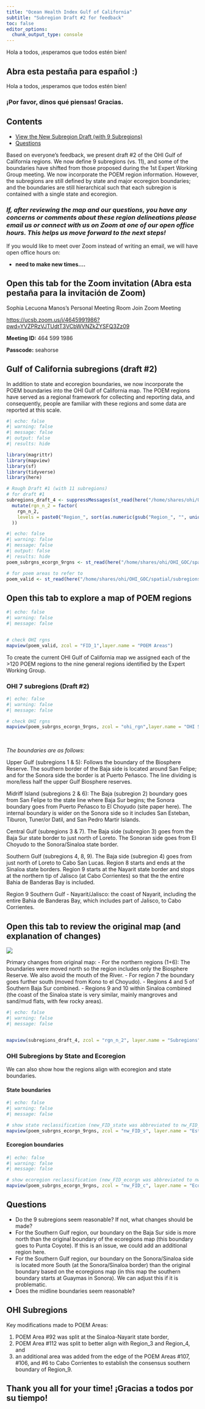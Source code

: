 ```yaml
---
title: "Ocean Health Index Gulf of California"
subtitle: "Subregion Draft #2 for feedback"
toc: false
editor_options: 
  chunk_output_type: console
---
```


Hola a todos, ¡esperamos que todos estén bien!

::: {.callout-note collapse=true}
## Abra esta pestaña para español :)

Hola a todos, ¡esperamos que todos estén bien!

### ¡Por favor, dinos qué piensas! Gracias.
:::


## Contents {.unlisted}
- [View the New Subregion Draft (with 9 Subregions)](#interactive-map)
- [Questions](#key-questions)


Based on everyone's feedback, we present draft #2 of the OHI Gulf of California regions. We now define 9 subregions (vs. 11), and some of the boundaries have shifted from those proposed during the 1st Expert Working Group meeting. We now incorporate the POEM region information. However, the subregions are still defined by state and major ecoregion boundaries; and the boundaries are still hierarchical such that each subregion is contained with a single state and ecoregion. 

### ***If, after reviewing the map and our questions, you have any concerns or comments about these region delineations please email us or connect with us on Zoom at one of our open office hours. This helps us move forward to the next steps!***

If you would like to meet over Zoom instead of writing an email, we will have open office hours on:

-   **need to make new times....**

::: {.callout-tip collapse=true}
## Open this tab for the Zoom invitation (Abra esta pestaña para la invitación de Zoom)

Sophia Lecuona Manos's Personal Meeting Room
Join Zoom Meeting

<https://ucsb.zoom.us/j/4645991986?pwd=YVZPRzVJTUdtT3VCbWVNZkZYSFQ3Zz09>

**Meeting ID:** 464 599 1986

**Passcode:** seahorse

:::

## Gulf of California subregions (draft #2) {#interactive-map}

In addition to state and ecoregion boundaries, we now incorporate the POEM boundaries into the OHI Gulf of California map. The POEM regions have served as a regional framework for collecting and reporting data, and consequently, people are familiar with these regions and some data are reported at this scale. 

```r
#| echo: false
#| warning: false
#| message: false
#| output: false
#| results: hide

library(magrittr)
library(mapview)
library(sf)
library(tidyverse)
library(here)

# Rough Draft #1 (with 11 subregions)
# for draft #1
subregions_draft_4 <- suppressMessages(st_read(here("/home/shares/ohi/OHI_GOC/spatial/subregions_drafts/june_24", "subregions_draft_2.shp"))) %>% 
  mutate(rgn_n_2 = factor(
    rgn_n_2,
    levels = paste0("Region_", sort(as.numeric(gsub("Region_", "", unique(rgn_n_2)))))
  ))

```

```r
#| echo: false
#| warning: false
#| message: false
#| output: false
#| results: hide
poem_subrgns_ecorgn_9rgns <- st_read(here("/home/shares/ohi/OHI_GOC/spatial/subregions_drafts/poem_w_ohi_draft","poem_subrgns_ohi_9rgns_final.shp")) # WGS 84

# for poem areas to refer to
poem_valid <- st_read(here("/home/shares/ohi/OHI_GOC/spatial/subregions_drafts/poem","poem_valid.shp"))
```


::: {.callout-tip collapse=true}
## Open this tab to explore a map of POEM regions 


```r
#| echo: false
#| warning: false
#| message: false


# check OHI rgns
mapview(poem_valid, zcol = "FID_1",layer.name = "POEM Areas") 
```

:::


To create the current OHI Gulf of California map we assigned each of the  >120 POEM regions to the nine general regions identified by the Expert Working Group. 

### OHI 7 subregions (Draft #2)

```r
#| echo: false
#| warning: false
#| message: false

# check OHI rgns
mapview(poem_subrgns_ecorgn_9rgns, zcol = "ohi_rgn",layer.name = "OHI Subregions") # YAY looks great!!!
```

<br>

*The boundaries are as follows:*

Upper Gulf (subregions 1 & 5): Follows the boundary of the Biosphere Reserve. The southern border of the Baja side is located around San Felipe; and for the Sonora side the border is at Puerto Peñasco. The line dividing is more/less half the upper Gulf Biosphere reserves.

Midriff Island (subregions 2 & 6):  The Baja (subregion 2) boundary goes from San Felipe to the state line where Baja Sur begins; the Sonora boundary goes from Puerto Peñasco to El Choyudo (site paper here). The internal boundary is wider on the Sonora side so it includes San Esteban, Tiburon, Tuner/or Datil, and San Pedro Martir Islands.

Central Gulf (subregions 3 & 7). The Baja side (subregion 3) goes from the Baja Sur state border to just north of Loreto. The Sonoran side goes from El Choyudo to the Sonora/Sinaloa state border. 

Southern Gulf (subregions 4, 8, 9). The Baja side (subregion 4) goes from just north of Loreto to Cabo San Lucas. Region 8 starts and ends at the Sinaloa state borders. Region 9 starts at the Nayarit state border and stops at the northern tip of Jalisco (at Cabo Corrientes) so that the the entire Bahia de Banderas Bay is included.

Region 9 Southern Gulf - Nayarit/Jalisco: the coast of Nayarit, including the entire Bahia de Banderas Bay, which includes part of Jalisco, to Cabo Corrientes.

::: {.callout-tip collapse=true}
## Open this tab to review the original map (and explanation of changes) 
![](chapters/figs/regions_subregions_drawn_ewg1.png)

Primary changes from original map:
- For the northern regions (1+6): The boundaries were moved north so the region includes only the Biosphere Reserve. We also avoid the mouth of the River. 
- For region 7 the boundary goes further south (moved from Kono to el Choyudo).
- Regions 4 and 5 of Southern Baja Sur combined.
- Regions 9 and 10 within Sinaloa combined (the coast of the Sinaloa state is very similar, mainly mangroves and sand/mud flats, with few rocky areas). 


```r
#| echo: false
#| warning: false
#| message: false


mapview(subregions_draft_4, zcol = "rgn_n_2", layer.name = "Subregions")
```

:::


### OHI Subregions by State and Ecoregion

We can also show how the regions align with ecoregion and state boundaries.

#### State boundaries
```r
#| echo: false
#| warning: false
#| message: false

# show state reclassification (new_FID_state was abbreviated to nw_FID_s)
mapview(poem_subrgns_ecorgn_9rgns, zcol = "nw_FID_s", layer.name = "Estados") # looks good!
```


#### Ecoregion boundaries
```r
#| echo: false
#| warning: false
#| message: false

# show ecoregion reclassification (new_FID_ecorgn was abbreviated to nw_FID_c)
mapview(poem_subrgns_ecorgn_9rgns, zcol = "nw_FID_c", layer.name = "Ecoregions") # great!!
```

## Questions {#key-questions}

- Do the 9 subregions seem reasonable? If not, what changes should be made?
- For the Southern Gulf region, our boundary on the Baja Sur side is more north than the original boundary of the ecoregions map (this boundary goes to Punta Coyote). If this is an issue, we could add an additional region here.
- For the Southern Gulf region, our boundary on the Sonora/Sinaloa side is located more South (at the Sonora/Sinaloa border) than the original boundary based on the ecoregions map (in this map the southern boundary starts at Guaymas in Sonora). We can adjust this if it is problematic.
- Does the midline boundaries seem reasonable?




## OHI Subregions

Key modifications made to POEM Areas: 

(1) POEM Area #92 was split at the Sinaloa-Nayarit state border, 
(2) POEM Area #112 was split to better align with Region_3 and Region_4, and 
(3) an additional area was added from the edge of the POEM Areas #107, #106, and #6 to Cabo Corrientes to establish the consensus southern boundary of Region_9.



## Thank you all for your time! ¡Gracias a todos por su tiempo!
